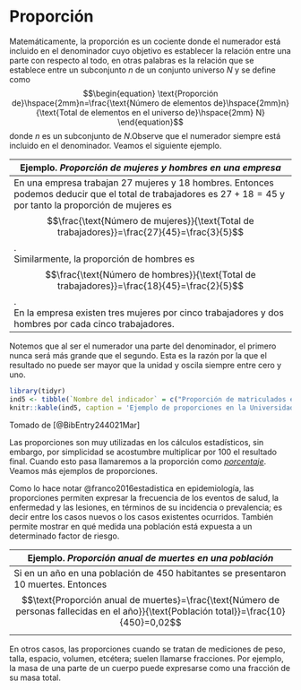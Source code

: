 # Proporción {#proporción}

Matemáticamente, la proporción es un cociente donde el numerador está incluido en el denominador cuyo objetivo es establecer la relación entre una parte con respecto al todo, en otras palabras es la relación que se establece entre un subconjunto $n$ de un conjunto universo $N$ y se define como
$$\begin{equation}
\text{Proporción de}\hspace{2mm}n=\frac{\text{Número de elementos de}\hspace{2mm}n}{\text{Total de elementos en el universo de}\hspace{2mm} N}
\end{equation}$$
donde $n$ es un subconjunto de $N$.Observe que el numerador siempre está incluido en el denominador. Veamos el siguiente ejemplo.

|Ejemplo. *Proporción de mujeres y hombres en una empresa* |
|--------------------------------------------------------------------|
|En una empresa trabajan 27 mujeres y 18 hombres. Entonces podemos deducir que el total de trabajadores es $27+18=45$ y por tanto la proporción de mujeres es <br> $$\frac{\text{Número de mujeres}}{\text{Total de trabajadores}}=\frac{27}{45}=\frac{3}{5}$$.<br> Similarmente, la proporción de hombres es <br>$$\frac{\text{Número de hombres}}{\text{Total de trabajadores}}=\frac{18}{45}=\frac{2}{5}$$.  <br> En la empresa existen tres mujeres por cinco trabajadores y dos hombres por cada cinco trabajadores.|

Notemos que al ser el numerador una parte del denominador, el primero
nunca será más grande que el segundo. Esta es la razón por la que el resultado no puede ser mayor que la unidad y oscila siempre entre cero y uno. 

```r
library(tidyr)
ind5 <- tibble(`Nombre del indicador` = c("Proporción de matriculados extranjeros de pregrado en la Universidad en el período $2020-I$","Proporción de matriculados de pregrado en el área de ciencias sociales y humanas de la Universidad en el periodo $2020-I$.","Proporción de aspirantes para pregrado por estrato socioeconómico 2 o menos de la Universidad en el período $2019-I$."), `Método de cálculo` = c("Número de  matriculados extranjeros de pregrado en la Universidad en el periodo $2020-I$ /Total de estudiantes matriculados de pregrado en el periodo $2020-I$","Número total matriculados de pregrado en el área de ciencias sociales y humanas en el período $2020-I$/Total de estudiantes matriculados de pregrado en el período $2020-I$","Número total de aspirantes para pregrado por estrato socioeconómico 2 o menos en el período $2019-I$/Total de aspirantes para pregrado en el período $2019-I$"), `Procedimiento` = c("${300}/{36.358}=0,008$","${5.946}/{36.358}=0,16$","${48.639}/{82.854}=0,58$ "))
knitr::kable(ind5, caption = 'Ejemplo de proporciones en la Universidad Nacional' )
```
Tomado de [@BibEntry244021Mar]

Las proporciones son muy utilizadas en los cálculos estadísticos, sin embargo, por simplicidad se acostumbre multiplicar por 100 el resultado final. Cuando esto pasa llamaremos a la proporción como [*porcentaje*](#porcentaje). Veamos más ejemplos de proporciones.

Como lo hace notar @franco2016estadistica en epidemiología, las proporciones permiten expresar la frecuencia de los eventos de salud, la enfermedad y las lesiones, en términos de su incidencia o prevalencia; es decir entre los casos nuevos o los casos existentes ocurridos. También permite mostrar en qué medida una población está expuesta a un
determinado factor de riesgo.

|Ejemplo. *Proporción anual de muertes en una población* |
|--------------------------------------------------------------------|
|Si en un año en una población de 450 habitantes se presentaron 10 muertes. Entonces <br> $$\text{Proporción anual de muertes}=\frac{\text{Número de personas fallecidas en el año}}{\text{Población total}}=\frac{10}{450}=0,02$$ |

En otros casos, las proporciones cuando se tratan de mediciones de peso, talla, espacio, volumen, etcétera; suelen llamarse fracciones. Por ejemplo, la masa de una parte de un cuerpo puede expresarse como una fracción de su masa total. 

